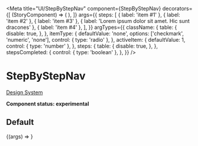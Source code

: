 

<Meta
  title="UI/StepByStepNav"
  component={StepByStepNav}
  decorators={[
    (StoryComponent) => (
      <Decorator>
        <StoryComponent />
      </Decorator>
    ),
  ]}
  args={{
    steps: [
      { label: 'item #1' },
      { label: 'item #2' },
      { label: 'item #3' },
      { label: 'Lorem ipsum dolor sit amet. Hic sunt dracones' },
      { label: 'item #4' },
    ],
  }}
  argTypes={{
    className: {
      table: {
        disable: true,
      },
    },
    itemType: {
      defaultValue: 'none',
      options: ['checkmark', 'numeric', 'none'],
      control: { type: 'radio' },
    },
    activeItem: {
      defaultValue: 1,
      control: { type: 'number' },
    },
    steps: {
      table: {
        disable: true,
      },
    },
    stepsCompleted: {
      control: { type: 'boolean' },
    },
  }}
/>

# StepByStepNav

[Design System](https://designsystem.amsterdam.nl/7awj1hc9f/p/0659fc-step-by-step-navigation)

**Component status: experimental**

## Default

<Canvas>
  <Story name="Default">{(args) => <StepByStepNav {...args} />}</Story>
</Canvas>
